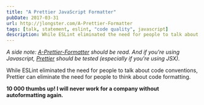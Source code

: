 ```yaml
---
title: "A Prettier JavaScript Formatter"
pubDate: 2017-03-31
url: http://jlongster.com/A-Prettier-Formatter
tags: [talk, statement, eslint, "code quality", javascript]
description: While ESLint eliminated the need for people to talk about code conventions, Prettier can eliminate the need for people to think about code formatting. 10 000 thumbs up! I will never work for a company without autoformatting again.
---
```



<YouTube id="https://www.youtube.com/watch?v=hkfBvpEfWdA" />

_A side note: [A-Prettier-Formatter](http://jlongster.com/A-Prettier-Formatter) should be read. And if you're using Javascript, [Prettier](https://github.com/prettier/prettier) should be tested (especially if you're using JSX)._

While ESLint eliminated the need for people to talk about code conventions, Prettier can eliminate the need for people to think about code formatting.

**10 000 thumbs up! I will never work for a company without autoformatting again.**
